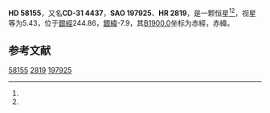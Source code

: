 {{Starbox begin
| name = HD 58155
}}
{{Starbox observe
| epoch = [[J2000.0|J2000.0]]
| constell = {{星座名待查}}<ref name=SIMBAD>{{cite web
 | url=http://simbad.u-strasbg.fr/simbad/sim-id?Ident=HR+2819
 | title=Pulsating variable Star
 | publisher=Centre de Données astronomiques de Strasbourg
 | work=SIMBAD
 | accessdate=2012-07-13
 | archive-date=2016-03-17
 | archive-url=https://web.archive.org/web/20160317112053/http://simbad.u-strasbg.fr/simbad/sim-id?Ident=HR+2819
 | dead-url=no
 }}</ref><ref name=DATA>{{cite web
 | url=http://vizier.u-strasbg.fr/viz-bin/VizieR-5?-out.add=.&-source=5050&-corr=PK=HR&-out.max=9999&HR=2819
 | title=VizieR Detailed Page
 | accessdate=2012-07-13
 | archive-date=2016-03-05
 | archive-url=https://web.archive.org/web/20160305021156/http://vizier.u-strasbg.fr/viz-bin/VizieR-5?-out.add=.&-source=5050&-corr=PK=HR&-out.max=9999&HR=2819
 | dead-url=no
 }}</ref>
| 星官 = 
| ra = {{RA|7|23|0.6}}<ref name=SIMBAD /><ref name=DATA />
| dec = {{DEC|-31|55|26}}<ref name=SIMBAD /><ref name=DATA />
| appmag_v = 5.43<ref name=SIMBAD /><ref name=DATA />
}}
{{Starbox character
| class = B5IIIn<ref name=SIMBAD /><ref name=DATA />
| b-v = -0.15<ref name=SIMBAD /><ref name=DATA />
| u-b = -0.68<ref name=SIMBAD /><ref name=DATA />
| r-i = -0.13<ref name=SIMBAD /><ref name=DATA />
| variable = 
}}
{{Starbox astrometry
| radial_v = -0.68
| prop_mo_ra = 24
| parallax = 
| p_error = 
}}
{{Starbox catalog
| names =CD-31 4437，[[SAO星表|SAO]] 197925，[[HD星表|HD]] 58155，[[HR星表|HR]] 2819}}
{{Starbox reference |Simbad=HR+2819}}
{{Starbox end}}

'''HD 58155'''，又名'''CD-31 4437'''，'''SAO 197925'''、'''HR 2819'''，是一颗恒星<ref name=SIMBAD /><ref name=DATA />，视星等为5.43，位于[[銀道座標系|銀經]]244.86，[[銀道座標系|銀緯]]-7.9，其[[B1900.0|B1900.0]]坐标为赤經{{RA|7|19|11.2}}，赤緯{{DEC|-31|-7.9|51}}。

== 参考文献 ==
{{reflist}}

{{star-stub}}

[[Category:HD和HDE天體|58155]]
[[Category:HR天體|2819]]
[[Category:SAO天體|197925]]